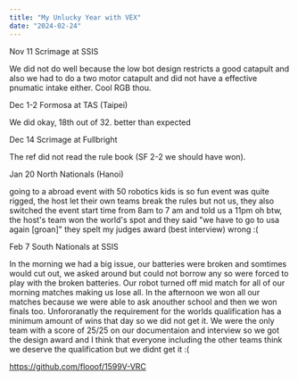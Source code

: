 ```yaml
---
title: "My Unlucky Year with VEX"
date: "2024-02-24"
---
```


Nov 11 Scrimage at SSIS

We did not do well because the low bot design restricts a good catapult and also we had to do a two motor catapult and did not have a effective pnumatic intake either. Cool RGB thou.

Dec 1-2 Formosa at TAS (Taipei)

We did okay, 18th out of 32. better than expected

Dec 14 Scrimage at Fullbright

The ref did not read the rule book (SF 2-2 we should have won). 

Jan 20 North Nationals (Hanoi)

going to a abroad event with 50 robotics kids is so fun
event was quite rigged, the host let their own teams break the rules but not us, they also switched the event start time from 8am to 7 am and told us a 11pm
oh btw, the host's team won the world's spot and they said "we have to go to usa again [groan]"
they spelt my judges award (best interview) wrong :(

Feb 7 South Nationals at SSIS

In the morning we had a big issue, our batteries were broken and somtimes would cut out, we asked around but could not borrow any so were forced to play with the broken batteries. Our robot turned off mid match for all of our morning matches making us lose all. In the afternoon we won all our matches because we were able to ask anouther school and then we won finals too. Unfororanatly the requirement for the worlds qualification has a minimum amount of wins that day so we did not get it. We were the only team with a score of 25/25 on our documentaion and interview so we got the design award and I think that everyone including the other teams think we deserve the qualification but we didnt get it :(

https://github.com/flooof/1599V-VRC